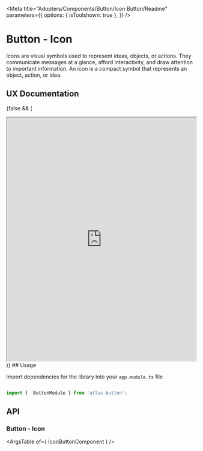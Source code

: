 

<Meta title="Adopters/Components/Button/Icon Button/Readme" 
parameters={{
    options: {
      isToolshown: true
    },
  }}
/>

# Button - Icon

Icons are visual symbols used to represent ideas, objects, or actions. They communicate messages at a glance, afford interactivity, and draw attention to important information.
An icon is a compact symbol that represents an object, action, or idea.

## UX Documentation
{false && (
<iframe
    src='https://www.figma.com/embed?embed_host=share&url=https%3A%2F%2Fwww.figma.com%2Ffile%2FGcWgwdKgZC00w9bPrJQ8VH%2FButton---Icon--Foundations-0.0.2-Components-Documentation%3Fnode-id%3D14261%253A5982' 
    allowFullScreen="true"
    width='100%'
    height='650px'
    style={{border: 'none'}}
></iframe>
)}
## Usage

Import dependencies for the library into your ```app.module.ts``` file

```ts

import {  ButtonModule } from 'atlas-button';

```

## API

### Button - Icon

<ArgsTable of={ IconButtonComponent } />